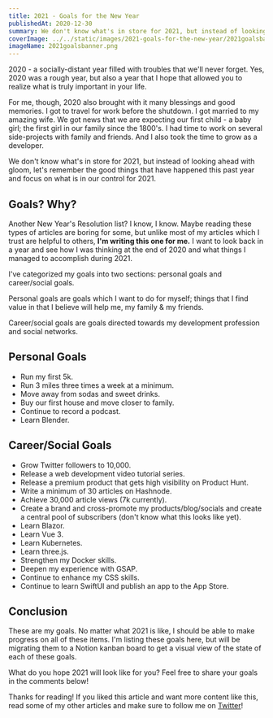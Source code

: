 ```yaml
---
title: 2021 - Goals for the New Year
publishedAt: 2020-12-30
summary: We don't know what's in store for 2021, but instead of looking ahead with gloom, let's remember the good things that have happened this past year and focus on what is in our control for 2021.
coverImage: ../../static/images/2021-goals-for-the-new-year/2021goalsbanner.png
imageName: 2021goalsbanner.png
---
```


2020 - a socially-distant year filled with troubles that we'll never forget. Yes, 2020 was a rough year, but also a year that I hope that allowed you to realize what is truly important in your life.

For me, though, 2020 also brought with it many blessings and good memories. I got to travel for work before the shutdown. I got married to my amazing wife. We got news that we are expecting our first child - a baby girl; the first girl in our family since the 1800's. I had time to work on several side-projects with family and friends. And I also took the time to grow as a developer.

We don't know what's in store for 2021, but instead of looking ahead with gloom, let's remember the good things that have happened this past year and focus on what is in our control for 2021.

## Goals? Why?

Another New Year's Resolution list? I know, I know. Maybe reading these types of articles are boring for some, but unlike most of my articles which I trust are helpful to others, **I'm writing this one for me.** I want to look back in a year and see how I was thinking at the end of 2020 and what things I managed to accomplish during 2021.

I've categorized my goals into two sections: personal goals and career/social goals.

Personal goals are goals which I want to do for myself; things that I find value in that I believe will help me, my family & my friends.

Career/social goals are goals directed towards my development profession and social networks.

## Personal Goals

- Run my first 5k.
- Run 3 miles three times a week at a minimum.
- Move away from sodas and sweet drinks.
- Buy our first house and move closer to family.
- Continue to record a podcast.
- Learn Blender.

## Career/Social Goals

- Grow Twitter followers to 10,000.
- Release a web development video tutorial series.
- Release a premium product that gets high visibility on Product Hunt.
- Write a minimum of 30 articles on Hashnode.
- Achieve 30,000 article views (7k currently).
- Create a brand and cross-promote my products/blog/socials and create a central pool of subscribers (don't know what this looks like yet).
- Learn Blazor.
- Learn Vue 3.
- Learn Kubernetes.
- Learn three.js.
- Strengthen my Docker skills.
- Deepen my experience with GSAP.
- Continue to enhance my CSS skills.
- Continue to learn SwiftUI and publish an app to the App Store.

## Conclusion

These are my goals. No matter what 2021 is like, I should be able to make progress on all of these items. I'm listing these goals here, but will be migrating them to a Notion kanban board to get a visual view of the state of each of these goals.

What do you hope 2021 will look like for you? Feel free to share your goals in the comments below!

Thanks for reading! If you liked this article and want more content like this, read some of my other articles and make sure to follow me on [Twitter](https://twitter.com/BraydonCoyer)!
